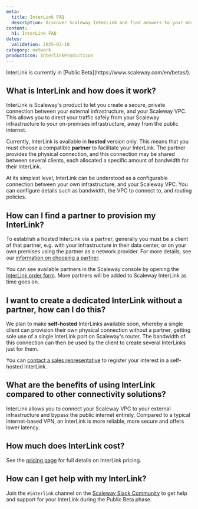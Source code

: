 ```yaml
---
meta:
  title: InterLink FAQ
  description: Discover Scaleway InterLink and find answers to your most common questions.
content:
  h1: InterLink FAQ
dates:
  validation: 2025-03-18
category: network
productIcon: InterlinkProductIcon
---
```


<Message type="important">
InterLink is currently in [Public Beta](https://www.scaleway.com/en/betas/).
</Message>

## What is InterLink and how does it work?

InterLink is Scaleway's product to let you create a secure, private connection between your external infrastructure, and your Scaleway VPC. This allows you to direct your traffic safely from your Scaleway infrastructure to your on-premises infrastructure, away from the public internet.

Currently, InterLink is available in **hosted** version only. This means that you must choose a compatible **partner** to facilitate your InterLink. The partner provides the physical connection, and this connection may be shared between several clients, each allocated a specific amount of bandwidth for their InterLink.

At its simplest level, InterLink can be understood as a configurable connection between your own infrastructure, and your Scaleway VPC. You can configure details such as bandwidth, the VPC to connect to, and routing policies.

## How can I find a partner to provision my InterLink?

To establish a hosted InterLink via a partner, generally you must be a client of that partner, e.g. with your infrastructure in their data center, or on your own premises using the partner as a network provider. For more details, see our [information on choosing a partner](/interlink/reference-content/overview/how-to-choose-a-partner).

You can see available partners in the Scaleway console by opening the [InterLink order form](https://console.scaleway.com/interlink/links/order). More partners will be added to Scaleway InterLink as time goes on.

## I want to create a dedicated InterLink without a partner, how can I do this?

We plan to make **self-hosted** InterLinks available soon, whereby a single client can provision their own physical connection without a partner, getting sole use of a single InterLink port on Scaleway's router. The bandwidth of this connection can then be used by the client to create several InterLinks just for them.

You can [contact a sales representative](https://www.scaleway.com/en/contact-sales/) to register your interest in a self-hosted InterLink.

## What are the benefits of using InterLink compared to other connectivity solutions?

InterLink allows you to connect your Scaleway VPC to your external infrastructure and bypass the public internet entirely. Compared to a typical internet-based VPN, an InterLink is more reliable, more secure and offers lower latency.
    
## How much does InterLink cost?

See the [pricing page](https://www.scaleway.com/en/pricing/network/) for full details on InterLink pricing.

## How can I get help with my InterLink?

Join the `#interlink` channel on the [Scaleway Slack Community](/tutorials/scaleway-slack-community/) to get help and support for your InterLink during the Public Beta phase.